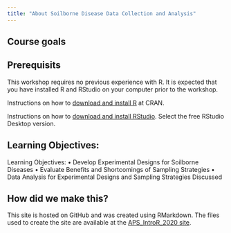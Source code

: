 ```yaml
---
title: "About Soilborne Disease Data Collection and Analysis"
---
```


## Course goals



## Prerequisits

This workshop requires no previous experience with R.
It is expected that you have installed R and RStudio on your computer prior to the workshop.

Instructions on how to [download and install R](https://cran.r-project.org/) at CRAN.

Instructions on how to [download and install RStudio](https://rstudio.com/products/rstudio/download/).
Select the free RStudio Desktop version.


## Learning Objectives:

Learning Objectives: • Develop Experimental Designs for Soilborne Diseases • Evaluate Benefits and Shortcomings of Sampling Strategies • Data Analysis for Experimental Designs and Sampling Strategies Discussed


## How did we make this?

This site is hosted on GitHub and was created using RMarkdown.
The files used to create the site are available at the [APS_IntroR_2020 site](https://github.com/knausb/soilborne_disease_analysis).


